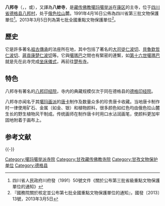 {{msg:四川省文物保護單位
|名稱 = 八邦•聖教法輪寺
|編號 = 66
|圖片 = 
|級別 = S3
|分類 = 
|時代 = [[清代|清代]]
|地点 = [[四川省|四川省]][[甘孜藏族自治州|甘孜藏族自治州]][[德格縣|德格縣]][[八帮乡|八帮乡]]
|坐標 = 
|登錄 = 1991年4月16日
}}
{{msg:四川省文物保護單位
|名稱 = 八邦寺
|編號 = 7-1336-3-634
|圖片 = 
|級別 = 107
|分類 = 古建筑
|時代 = [[清代|清代]]
|地点 = [[四川省|四川省]][[甘孜藏族自治州|甘孜藏族自治州]][[德格縣|德格縣]][[八帮乡|八帮乡]]
|坐標 = {{coord|31.6483|N|98.796|E|display=inline,title|dim:3000_type:landmark_region:CN-51}}
|登錄 = 2013年3月5日
}}
'''八邦寺'''（{{bo|b=དཔལ་སྤུངས།|w=Dpal-spungs}}，{{lang-en|Pelpung}}，或{{lang-en|Babang}}），又譯為'''八蚌寺'''，是[[藏传佛教|藏传佛教]][[噶玛噶举派|噶玛噶举派]]在[[西康省|康区]]的主寺，位于[[四川省|四川省]][[德格县|德格县]][[八邦村|八邦村]]，处于[[俄色拉山|俄色拉山]]麓。1991年4月16日公佈為四川省第三批文物保護單位<ref>四川省人民政府川府發（1991）50號文件《關於公布第三批省級重點文物保護單位的通知》</ref>。2013年3月5日列為第七批全國重點文物保護單位<ref>『國務院關於核定並公布第七批全國重點文物保護單位的通知』，國發〔2013〕13號，2013年3月5日</ref>。

==歷史==
它是許多著名[[祖古傳承|祖古傳承]]的法座所在地，其中包括了著名的[[大司徒仁波切|大司徒仁波切]]、[[貝魯欽哲仁波切|貝魯欽哲仁波切]]、[[蔣貢康楚仁波切|蔣貢康楚仁波切]]等。它與[[噶瑪巴|噶瑪巴]]之間也有緊密的連繫，如[[第十六世噶瑪巴|第十六世噶瑪巴]]就是先在此寺完成[[坐床儀式|坐床儀式]]，再前往[[楚布寺|楚布寺]]。

==特色==
八邦寺有著名的[[八邦印经院|八邦印经院]]，寺内的典藏规模仅次于同在德格县的[[德格印经院|德格印经院]]。

八邦寺亦闻名于其[[噶玛画派|噶玛画派]]的[[唐卡|唐卡]]制作及数量众多的珍贵唐卡收藏。当地唐卡制作时一律使用矿石、金属（如金、银）和植物颜料，很多颜色如红色均由俄色拉山麓生长的野生植物风干制成。传统画师在制作唐卡时用口水沾润画笔，使颜料更加牢固地附着于画布上。

== 参考文献 ==
{{Reflist}}

{{-}}
{{四川全国重点文物保护单位}}

[[Category:噶玛噶举派寺院|Category:噶玛噶举派寺院]]
[[Category:甘孜藏传佛教寺院|Category:甘孜藏传佛教寺院]]
[[Category:甘孜文物保护单位|Category:甘孜文物保护单位]]
[[Category:德格县|Category:德格县]]

{{全国重点文物保护单位小作品}}